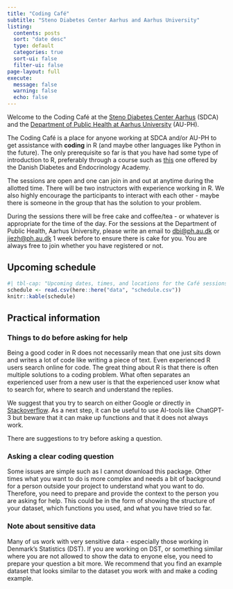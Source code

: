 ```yaml
---
title: "Coding Café"
subtitle: "Steno Diabetes Center Aarhus and Aarhus University"
listing:
  contents: posts
  sort: "date desc"
  type: default
  categories: true
  sort-ui: false
  filter-ui: false
page-layout: full
execute: 
  message: false
  warning: false
  echo: false
---
```


Welcome to the Coding Café at the [Steno Diabetes Center
Aarhus](https://www.stenoaarhus.dk/forskning/) (SDCA) and the
[Department of Public Health at Aarhus University](https://ph.au.dk/)
(AU-PH).

The Coding Café is a place for anyone working at SDCA and/or AU-PH to
get assistance with **coding** in R (and maybe other languages like
Python in the future). The only prerequisite so far is that you have had
some type of introduction to R, preferably through a course such as
[this](https://r-cubed-intro.rostools.org/) one offered by the Danish
Diabetes and Endocrinology Academy.

The sessions are open and one can join in and out at anytime during the
allotted time. There will be two instructors with experience working in
R. We also highly encourage the participants to interact with each
other - maybe there is someone in the group that has the solution to
your problem.

During the sessions there will be free cake and coffee/tea - or whatever
is appropriate for the time of the day. For the sessions at the
Department of Public Health, Aarhus University, please write an email to
[dbi\@ph.au.dk](mailto:dbi@ph.au.dk) or
[jiezh\@ph.au.dk](mailto:jiezh@ph.au.dk) 1 week before to ensure there
is cake for you. You are always free to join whether you have registered
or not.

## Upcoming schedule

```r
#| tbl-cap: "Upcoming dates, times, and locations for the Café sessions."
schedule <- read.csv(here::here("data", "schedule.csv"))
knitr::kable(schedule)
```

## Practical information

### Things to do before asking for help

Being a good coder in R does not necessarily mean that one just sits
down and writes a lot of code like writing a piece of text. Even
experienced R users search online for code. The great thing about R is
that there is often multiple solutions to a coding problem. What often
separates an experienced user from a new user is that the experienced
user know what to search for, where to search and understand the
replies.

We suggest that you try to search on either Google or directly in
[Stackoverflow](https://stackoverflow.com/). As a next step, it can be
useful to use AI-tools like ChatGPT-3 but beware that it can make up
functions and that it does not always work.

There are suggestions to try before asking a question.

### Asking a clear coding question

Some issues are simple such as I cannot download this package. Other
times what you want to do is more complex and needs a bit of background
for a person outside your project to understand what you want to do.
Therefore, you need to prepare and provide the context to the person you
are asking for help. This could be in the form of showing the structure
of your dataset, which functions you used, and what you have tried so
far.

### Note about sensitive data

Many of us work with very sensitive data - especially those working in
Denmark's Statistics (DST). If you are working on DST, or something
similar where you are not allowed to show the data to enyone else, you
need to prepare your question a bit more. We recommend that you find an
example dataset that looks similar to the dataset you work with and make
a coding example.

<!-- ## Blogs -->
